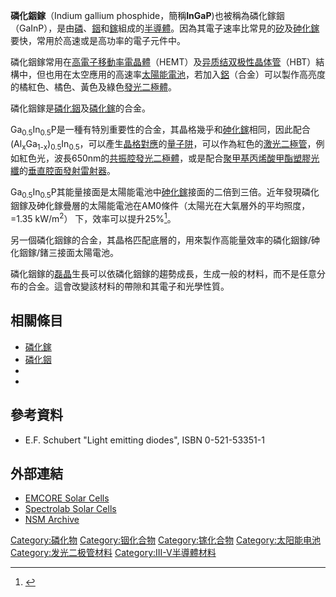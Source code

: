 '''磷化銦鎵'''（Indium gallium phosphide，簡稱'''InGaP''')也被稱為磷化鎵銦（GaInP），是由[[磷|磷]]、[[銦|銦]]和[[鎵|鎵]]組成的[[半導體|半導體]]。因為其電子速率比常見的[[矽|矽]]及[[砷化鎵|砷化鎵]]要快，常用於高速或是高功率的電子元件中。

磷化銦鎵常用在[[高電子移動率電晶體|高電子移動率電晶體]]（HEMT）及[[异质结双极性晶体管|异质结双极性晶体管]]（HBT）結構中，但也用在太空應用的高速率[[太陽能電池|太陽能電池]]，若加入[[鋁|鋁]]（{{le|磷化铝铟镓|Aluminium gallium indium phosphide|AlGaInP}}合金）可以製作高亮度的橘紅色、橘色、黃色及綠色[[發光二極體|發光二極體]]。

磷化銦鎵是[[磷化銦|磷化銦]]及[[磷化鎵|磷化鎵]]的合金。

Ga<sub>0.5</sub>In<sub>0.5</sub>P是一種有特別重要性的合金，其晶格幾乎和[[砷化鎵|砷化鎵]]相同，因此配合(Al<sub>x</sub>Ga<sub>1-x</sub>)<sub>0.5</sub>In<sub>0.5</sub>，可以產生[[晶格常數|晶格對應]]的[[量子阱|量子阱]]，可以作為紅色的[[激光二極管|激光二極管]]，例如紅色光，波長650nm的[[共振腔發光二極體|共振腔發光二極體]]，或是配合[[聚甲基丙烯酸甲酯|聚甲基丙烯酸甲酯]][[塑膠|塑膠]][[光纖|光纖]]的[[垂直腔面發射雷射器|垂直腔面發射雷射器]]。

Ga<sub>0.5</sub>In<sub>0.5</sub>P其能量接面是太陽能電池中[[砷化鎵|砷化鎵]]接面的二倍到三倍。近年發現磷化銦鎵及砷化鎵疊層的太陽能電池在AM0條件（太陽光在大氣層外的平均照度，=1.35 kW/m<sup>2</sup>） 下，效率可以提升25%<ref>{{cite web |url=http://www.cam.uh.edu/MQW%20tech%202p.php |title=存档副本 |accessdate=2008-11-14 |deadurl=yes |archiveurl=https://web.archive.org/web/20090510015749/http://www.cam.uh.edu/MQW%20tech%202p.php |archivedate=2009-05-10 }}</ref>。

另一個磷化銦鎵的合金，其晶格匹配底層的{{le|砷化銦鎵|Indium gallium arsenide}}，用來製作高能量效率的磷化銦鎵/砷化銦鎵/鍺三接面太陽電池。

磷化銦鎵的[[磊晶|磊晶]]生長可以依磷化銦鎵的趨勢成長，生成一般的材料，而不是任意分布的合金。這會改變該材料的帶隙和其電子和光學性質。

==相關條目==
* [[磷化鎵|磷化鎵]]
* [[磷化銦|磷化銦]]
* {{le|氮化銦鎵|Indium gallium nitride}}
* {{le|砷化銦鎵|Indium gallium arsenide}}
<!--* [[GaInP/GaAs_solar_cell|GaInP/GaAs solar cell]]-->

==參考資料==
{{reflist}}
* E.F. Schubert "Light emitting diodes", ISBN 0-521-53351-1

==外部連結==
* [https://web.archive.org/web/20071015042018/http://www.emcore.com/product/adv_triple_junction.php EMCORE Solar Cells]
* [https://web.archive.org/web/20071213024152/http://www.spectrolab.com/prd/space/cell-main.asp Spectrolab Solar Cells]
* [http://www.ioffe.rssi.ru/SVA/NSM/Semicond/GaInP/index.html NSM Archive] {{Wayback|url=http://www.ioffe.rssi.ru/SVA/NSM/Semicond/GaInP/index.html |date=20151019085250 }}

[[Category:磷化物|Category:磷化物]]
[[Category:铟化合物|Category:铟化合物]]
[[Category:镓化合物|Category:镓化合物]]
[[Category:太阳能电池|Category:太阳能电池]]
[[Category:发光二极管材料|Category:发光二极管材料]]
[[Category:III-V半導體材料|Category:III-V半導體材料]]
{{Authority control}}
{{無機化合物小作品}}